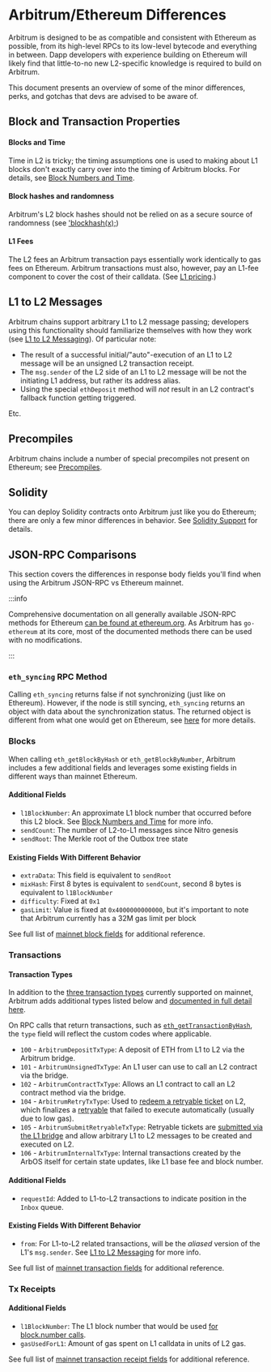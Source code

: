 # Arbitrum/Ethereum Differences

Arbitrum is designed to be as compatible and consistent with Ethereum as possible, from its high-level RPCs to its low-level bytecode and everything in between. Dapp developers with experience building on Ethereum will likely find that little-to-no new L2-specific knowledge is required to build on Arbitrum.

This document presents an overview of some of the minor differences, perks, and gotchas that devs are advised to be aware of.

## Block and Transaction Properties

#### Blocks and Time

Time in L2 is tricky; the timing assumptions one is used to making about L1 blocks don't exactly carry over into the timing of Arbitrum blocks. For details, see [Block Numbers and Time](./time.mdx).

#### Block hashes and randomness

Arbitrum's L2 block hashes should not be relied on as a secure source of randomness (see ['blockhash(x);](./solidity-support.mdx))

#### L1 Fees

The L2 fees an Arbitrum transaction pays essentially work identically to gas fees on Ethereum. Arbitrum transactions must also, however, pay an L1-fee component to cover the cost of their calldata. (See [L1 pricing](./arbos/l1-pricing.mdx).)

## L1 to L2 Messages

Arbitrum chains support arbitrary L1 to L2 message passing; developers using this functionality should familiarize themselves with how they work (see [L1 to L2 Messaging](./arbos/l1-to-l2-messaging.mdx)). Of particular note:

- The result of a successful initial/"auto"-execution of an L1 to L2 message will be an unsigned L2 transaction receipt.
- The `msg.sender` of the L2 side of an L1 to L2 message will be not the initiating L1 address, but rather its address alias.
- Using the special `ethDeposit` method will _not_ result in an L2 contract's fallback function getting triggered.

Etc.

## Precompiles

Arbitrum chains include a number of special precompiles not present on Ethereum; see [Precompiles](/for-devs/concepts/precompiles.mdx).

## Solidity

You can deploy Solidity contracts onto Arbitrum just like you do Ethereum; there are only a few minor differences in behavior. See [Solidity Support](./solidity-support.mdx) for details.

## JSON-RPC Comparisons

This section covers the differences in response body fields you'll find when using the Arbitrum JSON-RPC vs Ethereum mainnet.

:::info

Comprehensive documentation on all generally available JSON-RPC methods for Ethereum [can be found at ethereum.org](https://ethereum.org/en/developers/docs/apis/json-rpc/). As Arbitrum has `go-ethereum` at its core, most of the documented methods there can be used with no modifications.

:::

### `eth_syncing` RPC Method

Calling `eth_syncing` returns false if not synchronizing (just like on Ethereum). However, if the node is still syncing, `eth_syncing` returns an object with data about the synchronization status. The returned object is different from what one would get on Ethereum, see [here](https://developer.arbitrum.io/node-running/faq#how-can-i-verify-that-my-node-is-fully-synced) for more details.

### Blocks

When calling `eth_getBlockByHash` or `eth_getBlockByNumber`, Arbitrum includes a few additional fields and leverages some existing fields in different ways than mainnet Ethereum.

#### Additional Fields

- `l1BlockNumber`: An approximate L1 block number that occurred before this L2 block. See [Block Numbers and Time](time) for more info.
- `sendCount`: The number of L2-to-L1 messages since Nitro genesis
- `sendRoot`: The Merkle root of the Outbox tree state

#### Existing Fields With Different Behavior

- `extraData`: This field is equivalent to `sendRoot`
- `mixHash`: First 8 bytes is equivalent to `sendCount`, second 8 bytes is equivalent to `l1BlockNumber`
- `difficulty`: Fixed at `0x1`
- `gasLimit`: Value is fixed at `0x4000000000000`, but it's important to note that Arbitrum currently has a 32M gas limit per block

See full list of [mainnet block fields](https://ethereum.org/en/developers/docs/apis/json-rpc/#eth_getblockbyhash) for additional reference.

### Transactions

#### Transaction Types

In addition to the [three transaction types](https://ethereum.org/en/developers/docs/transactions/#types-of-transactions) currently supported on mainnet, Arbitrum adds additional types listed below and [documented in full detail here](arbos/geth#transaction-types).

On RPC calls that return transactions, such as [`eth_getTransactionByHash`](https://ethereum.org/en/developers/docs/apis/json-rpc/#eth_gettransactionbyhash), the `type` field will reflect the custom codes where applicable.

- `100` - `ArbitrumDepositTxType`: A deposit of ETH from L1 to L2 via the Arbitrum bridge.
- `101` - `ArbitrumUnsignedTxType`: An L1 user can use to call an L2 contract via the bridge.
- `102` - `ArbitrumContractTxType`: Allows an L1 contract to call an L2 contract method via the bridge.
- `104` - `ArbitrumRetryTxType`: Used to [redeem a retryable ticket](arbos/l1-to-l2-messaging#redeeming-a-retryable) on L2, which finalizes a [retryable](/arbos/l1-to-l2-messaging#retryables) that failed to execute automatically (usually due to low gas).
- `105` - `ArbitrumSubmitRetryableTxType`: Retryable tickets are [submitted via the L1 bridge](/arbos/l1-to-l2-messaging#submitting-a-retryable) and allow arbitrary L1 to L2 messages to be created and executed on L2.
- `106` - `ArbitrumInternalTxType`: Internal transactions created by the ArbOS itself for certain state updates, like L1 base fee and block number.

#### Additional Fields

- `requestId`: Added to L1-to-L2 transactions to indicate position in the `Inbox` queue.

#### Existing Fields With Different Behavior

- `from`: For L1-to-L2 related transactions, will be the _aliased_ version of the L1's `msg.sender`. See [L1 to L2 Messaging](./arbos/l1-to-l2-messaging.mdx) for more info.

See full list of [mainnet transaction fields](https://ethereum.org/en/developers/docs/apis/json-rpc/#eth_gettransactionbyhash) for additional reference.

### Tx Receipts

#### Additional Fields

- `l1BlockNumber`: The L1 block number that would be used [for block.number calls](time).
- `gasUsedForL1`: Amount of gas spent on L1 calldata in units of L2 gas.

See full list of [mainnet transaction receipt fields](https://ethereum.org/en/developers/docs/apis/json-rpc/#eth_gettransactionreceipt) for additional reference.
